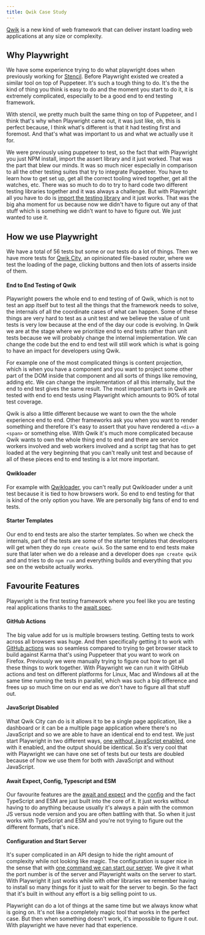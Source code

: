 ```yaml
---
title: Qwik Case Study
---
```



[Qwik](https://qwik.builder.io/) is a new kind of web framework that can deliver instant loading web applications at any size or complexity.

<ProfileLayout>
  <Profile name="Miško Hevery" description="Creator of AngularJS" twitterUrl="https://twitter.com/mhevery" imageUrl="https://pbs.twimg.com/profile_images/1389683812968194049/MhsEUijj_400x400.jpg"/>
  <Profile name="Manu Almeida" description="Creator of Gin and Stencil" twitterUrl='https://twitter.com/manucorporat' imageUrl="https://pbs.twimg.com/profile_images/1579463292115996673/aYixU-64_400x400.jpg" />
  <Profile name="Adam Bradley" description="Creator of Ionic and Stencil" twitterUrl='https://twitter.com/adamdbradley' imageUrl="https://pbs.twimg.com/profile_images/909075942320025600/hfYqicUk_400x400.jpg" />
</ProfileLayout>

## Why Playwright

We have some experience trying to do what playwright does when previously working for [Stencil](https://getstencil.com/). Before Playwright existed we created a similar tool on top of Puppeteer. It's such a tough thing to do. It's the the kind of thing you think is easy to do and the moment you start to do it, it is extremely complicated, especially to be a good end to end testing framework. 

With stencil, we pretty much built the same thing on top of Puppeteer, and I think that's why when Playwright came out, it was just like, oh, this is perfect because, I think what's different is that it had testing first and foremost. And that's what was important to us and what we actually use it for.

We were previously using puppeteer to test, so the fact that with Playwright you just NPM install, import the assert library and it just worked. That was the part that blew our minds. It was so much nicer especially in comparison to all the other testing suites that try to integrate Puppeteer. You have to learn how to get set up, get all the correct tooling wired together, get all the watches, etc. There was so much to do to try to hard code two different testing libraries together and it was always a challenge. But with Playwright all you have to do is [import the testing library](/docs/intro) and it just works. That was the big aha moment for us because now we didn't have to figure out any of that stuff which is something  we didn't want to have to figure out. We just wanted to use it.


## How we use Playwright

We have a total of 56 tests but some or our tests do a lot of things. Then we have more tests for [Qwik City](https://qwik.builder.io/qwikcity/overview/), an opinionated file-based router, where we test the loading of the page, clicking buttons and then lots of asserts inside of them.

#### End to End Testing of Qwik

Playwright powers the whole end to end testing of of Qwik, which is not to test an app itself but to test all the things that the framework needs to solve, the internals of all the coordinate cases of what can happen. Some of these things are very hard to test as a unit test and we believe the value of unit tests is very low because at the end of the day our code is evolving. In Qwik we are at the stage where we prioritize end to end tests rather than unit tests because we will probably change the internal implementation. We can change the code but the end to end test will still work which is what is going to have an impact for developers using Qwik. 

For example one of the most complicated things is content projection, which is when you have a component and you want to project some other part of the DOM inside that component and all sorts of things like removing, adding etc. We can change the implementation of all this internally, but the end to end test gives the same result. The most important parts in Qwik are tested with end to end tests using Playwright which amounts to 90% of total test coverage.

Qwik is also a little different because we want to own the the whole experience end to end. Other frameworks ask you when you want to render something and therefore it's easy to assert that you have rendered a `<div>` a `<span>` or something else. With Qwik it's much more complicated because Qwik wants to own the whole thing end to end and there are service workers involved and web workers involved and a script tag that has to get loaded at the very beginning that you can't really unit test and because of all of these pieces end to end testing is a lot more important.

#### Qwikloader

For example with [Qwikloader](https://qwik.builder.io/docs/advanced/qwikloader/), you can't really put Qwikloader under a unit test because it is tied to how browsers work. So end to end testing for that is kind of the only option you have. We are personally big fans of end to end tests.

#### Starter Templates

Our end to end tests are also the starter templates. So when we check the internals, part of the tests are some of the starter templates that developers will get when they do `npm create qwik`. So the same end to end tests make sure that later when we do a release and a developer does `npm create qwik` and and tries to do `npm run` and everything builds and everything that you see on the website actually works.


## Favourite Features

Playwright is the first testing framework where you feel like you are testing real applications thanks to the [await spec](/docs/actionability). 

#### GitHub Actions

The big value add for us is multiple browsers testing. Getting tests to work across all browsers was huge. And then specifically getting it to work with [GitHub actions](/docs/ci-intro) was so seamless compared to trying to get browser stack to build against Karma that's using Puppeteer that you want to work on Firefox. Previously we were manually trying to figure out how to get all these things to work together. With Playwright we can run it with GitHub actions and test on different platforms for Linux, Mac and Windows all at the same time running the tests in parallel, which was such a big difference and frees up so much time on our end as we don't have to figure all that stuff out.

#### JavaScript Disabled

What Qwik City can do is it allows it to be a single page application, like a dashboard or it can be a multiple page application where there's no JavaScript and so we are able to have an identical end to end test. We just start Playwright in two different ways, [one without JavaScript enabled](/docs/emulation#javascript-enabled), one with it enabled, and the output should be identical. So it's very cool that with Playwright we can have one set of tests but our tests are doubled because of how we use them for both with JavaScript and without JavaScript.

#### Await Expect, Config, Typescript and ESM

Our favourite features are the [await and expect](/docs/test-assertions) and the [config](/docs/test-configuration) and the fact TypeScript and ESM are just built into the core of it. It just works without having to do anything because usually it's always a pain with the common JS versus node version and you are often battling with that. So when it just works with TypeScript and ESM and you're not trying to figure out the different formats, that's nice.

#### Configuration and Start Server

It's super complicated in an API design to hide the right amount of complexity while not looking like magic. The configuration is super nice in the sense that with [one command we can start our server](/docs/test-assertions). We give it what the port number is of the server and Playwright waits on the server to start. With Playwright it just works while with other libraries we remember having to install so many things for it just to wait for the server to begin. So the fact that it's built in without any effort is a big selling point to us. 

Playwright can do a lot of things at the same time but we always know what is going on. It's not like a completely magic tool that works in the perfect case. But then when something doesn't work, it's impossible to figure it out. With playwright we have never had that experience.
